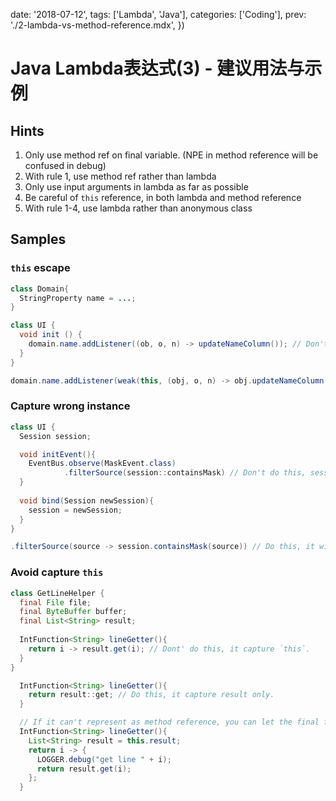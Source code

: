 
  date: '2018-07-12',
  tags: ['Lambda', 'Java'],
  categories: ['Coding'],
  prev: './2-lambda-vs-method-reference.mdx',
})

# Java Lambda表达式(3) - 建议用法与示例

## Hints

1. Only use method ref on final variable. (NPE in method reference will be confused in debug)
2. With rule 1, use method ref rather than lambda
3. Only use input arguments in lambda as far as possible
4. Be careful of `this` reference, in both lambda and method reference
5. With rule 1-4, use lambda rather than anonymous class

## Samples

### `this` escape

```java
class Domain{
  StringProperty name = ...;
}

class UI {
  void init () {
    domain.name.addListener((ob, o, n) -> updateNameColumn()); // Don't do this, domain will hold this reference
  }
}
```

```java
domain.name.addListener(weak(this, (obj, o, n) -> obj.updateNameColumn())) // Do this, it only capture weak reference of this
```

### Capture wrong instance

```java
class UI {
  Session session;

  void initEvent(){
    EventBus.observe(MaskEvent.class)
            .filterSource(session::containsMask) // Don't do this, session is changeable, unless you really only care about session in this moment.
  }
  
  void bind(Session newSession){
    session = newSession;
  }
}
```

```java
.filterSource(source -> session.containsMask(source)) // Do this, it will check in current session
```


### Avoid capture `this`

```java
class GetLineHelper {
  final File file;
  final ByteBuffer buffer;
  final List<String> result;
  
  IntFunction<String> lineGetter(){
    return i -> result.get(i); // Dont' do this, it capture `this`.
  }
}
```

```java
  IntFunction<String> lineGetter(){
    return result::get; // Do this, it capture result only.
  }
```

```java
  // If it can't represent as method reference, you can let the final field be a local variable and then capture it.
  IntFunction<String> lineGetter(){
    List<String> result = this.result;
    return i -> {
      LOGGER.debug("get line " + i);
      return result.get(i);
    };
  }
```